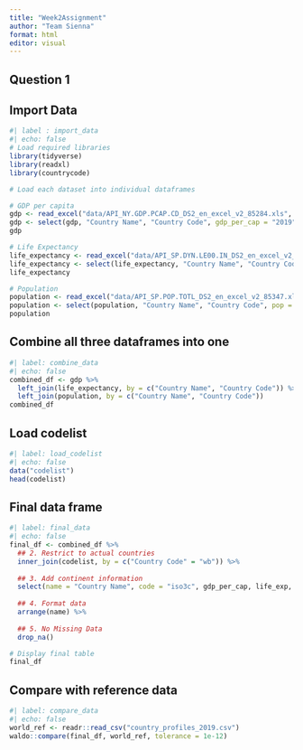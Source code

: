 ```yaml
---
title: "Week2Assignment"
author: "Team Sienna"
format: html
editor: visual
---
```


## Question 1

## Import Data

```r
#| label : import_data
#| echo: false
# Load required libraries
library(tidyverse)
library(readxl)
library(countrycode)

# Load each dataset into individual dataframes

# GDP per capita
gdp <- read_excel("data/API_NY.GDP.PCAP.CD_DS2_en_excel_v2_85284.xls", skip = 3)
gdp <- select(gdp, "Country Name", "Country Code", gdp_per_cap = "2019")
gdp

# Life Expectancy
life_expectancy <- read_excel("data/API_SP.DYN.LE00.IN_DS2_en_excel_v2_85119.xls", skip = 3)
life_expectancy <- select(life_expectancy, "Country Name", "Country Code", life_exp = "2019")
life_expectancy

# Population
population <- read_excel("data/API_SP.POP.TOTL_DS2_en_excel_v2_85347.xls", skip = 3)
population <- select(population, "Country Name", "Country Code", pop = "2019")
population
```

## Combine all three dataframes into one

```r
#| label: combine_data
#| echo: false
combined_df <- gdp %>%
  left_join(life_expectancy, by = c("Country Name", "Country Code")) %>%
  left_join(population, by = c("Country Name", "Country Code"))
combined_df
```

## Load codelist

```r
#| label: load_codelist
#| echo: false
data("codelist")
head(codelist)
```

## Final data frame

```r
#| label: final_data
#| echo: false
final_df <- combined_df %>%
  ## 2. Restrict to actual countries
  inner_join(codelist, by = c("Country Code" = "wb")) %>%
  
  ## 3. Add continent information
  select(name = "Country Name", code = "iso3c", gdp_per_cap, life_exp, pop, continent) %>%
  
  ## 4. Format data
  arrange(name) %>%
  
  ## 5. No Missing Data
  drop_na()

# Display final table
final_df
```

## Compare with reference data

```r
#| label: compare_data
#| echo: false
world_ref <- readr::read_csv("country_profiles_2019.csv")
waldo::compare(final_df, world_ref, tolerance = 1e-12)
```

